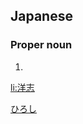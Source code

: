 ==Japanese==
{{ja-kanjitab|洋|志}}

===Proper noun===
{{ja-pos|proper|ひろし}}

# {{given name|male|lang=ja|sort=ひろし}}

[[Category:Japanese male given names|ひろし]]

[[li:洋志]]